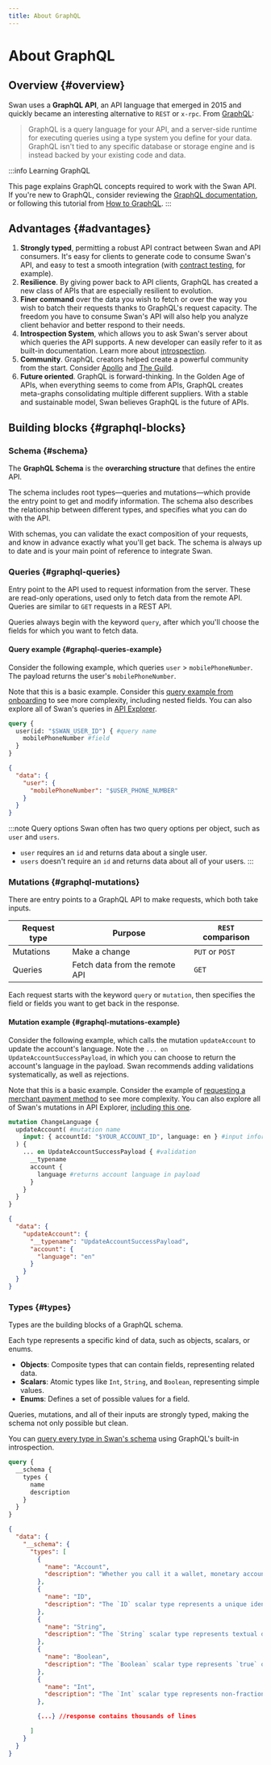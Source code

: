 ```yaml
---
title: About GraphQL
---
```


# About GraphQL

## Overview {#overview}

Swan uses a **GraphQL API**, an API language that emerged in 2015 and quickly became an interesting alternative to `REST` or `x-rpc`.
From [GraphQL](https://graphql.org/learn/):

> GraphQL is a query language for your API, and a server-side runtime for executing queries using a type system you define for your data. GraphQL isn't tied to any specific database or storage engine and is instead backed by your existing code and data.

:::info Learning GraphQL

This page explains GraphQL concepts required to work with the Swan API.
If you're new to GraphQL, consider reviewing the [GraphQL documentation](https://graphql.org/learn/), or following this tutorial from [How to GraphQL](https://www.howtographql.com/).
:::

## Advantages {#advantages}

1. **Strongly typed**, permitting a robust API contract between Swan and API consumers. It's easy for clients to generate code to consume Swan's API, and easy to test a smooth integration (with [contract testing](https://pactflow.io/blog/what-is-contract-testing/), for example).
1. **Resilience**. By giving power back to API clients, GraphQL has created a new class of APIs that are especially resilient to evolution.
1. **Finer command** over the data you wish to fetch or over the way you wish to batch their requests thanks to GraphQL's request capacity. The freedom you have to consume Swan's API will also help you analyze client behavior and better respond to their needs.
1. **Introspection System**, which allows you to ask Swan's server about which queries the API supports. A new developer can easily refer to it as built-in documentation. Learn more about [introspection](https://graphql.org/learn/introspection/).
1. **Community**. GraphQL creators helped create a powerful community from the start. Consider [Apollo](https://www.apollographql.com/) and [The Guild](https://the-guild.dev/).
1. **Future oriented**. GraphQL is forward-thinking. In the Golden Age of APIs, when everything seems to come from APIs, GraphQL creates meta-graphs consolidating multiple different suppliers. With a stable and sustainable model, Swan believes GraphQL is the future of APIs.

## Building blocks {#graphql-blocks}

### Schema {#schema}

The **GraphQL Schema** is the **overarching structure** that defines the entire API.

The schema includes root types—queries and mutations—which provide the entry point to get and modify information.
The schema also describes the relationship between different types, and specifies what you can do with the API.

With schemas, you can validate the exact composition of your requests, and know in advance exactly what you'll get back.
The schema is always up to date and is your main point of reference to integrate Swan.

### Queries {#graphql-queries}

Entry point to the API used to request information from the server.
These are read-only operations, used only to fetch data from the remote API.
Queries are similar to `GET` requests in a REST API.

Queries always begin with the keyword `query`, after which you'll choose the fields for which you want to fetch data.

#### Query example {#graphql-queries-example}

Consider the following example, which queries `user` > `mobilePhoneNumber`.
The payload returns the user's `mobilePhoneNumber`.

Note that this is a basic example.
Consider this [query example from onboarding](../topics/onboarding/overview/guide-get-info.mdx#query) to see more complexity, including nested fields.
You can also explore all of Swan's queries in [API Explorer](https://explorer.swan.io/).

```graphql title="Query" showLineNumbers
query { 
  user(id: "$SWAN_USER_ID") { #query name
    mobilePhoneNumber #field
  }
}
```

```json title="Payload" {4} showLineNumbers
{
  "data": {
    "user": {
      "mobilePhoneNumber": "$USER_PHONE_NUMBER"
    }
  }
}
```

:::note Query options
Swan often has two query options per object, such as `user` and `users`.

- `user` requires an `id` and returns data about a single user.
- `users` doesn't require an `id` and returns data about all of your users.
:::

### Mutations {#graphql-mutations}

There are entry points to a GraphQL API to make requests, which both take inputs.

| Request type | Purpose | `REST` comparison |
|---|---|---|
| Mutations | Make a change | `PUT` or `POST` |
| Queries | Fetch data from the remote API | `GET` |

Each request starts with the keyword `query` or `mutation`, then specifies the field or fields you want to get back in the response.

#### Mutation example {#graphql-mutations-example}

Consider the following example, which calls the mutation `updateAccount` to update the account's language.
Note the `... on UpdateAccountSuccessPayload`, in which you can choose to return the account's language in the payload.
Swan recommends adding validations systematically, as well as rejections.

Note that this is a basic example.
Consider the example of [requesting a merchant payment method](../topics/merchants/online/sdd/guide-request.mdx) to see more complexity.
You can also explore all of Swan's mutations in API Explorer, [including this one](https://explorer.swan.io?query=bXV0YXRpb24gTXlNdXRhdGlvbiB7CiAgdXBkYXRlQWNjb3VudChpbnB1dDogeyBhY2NvdW50SWQ6ICIkWU9VUl9BQ0NPVU5UX0lEIiwgbGFuZ3VhZ2U6IGVuIH0pIHsKICAgIC4uLiBvbiBVcGRhdGVBY2NvdW50U3VjY2Vzc1BheWxvYWQgewogICAgICBfX3R5cGVuYW1lCiAgICAgIGFjY291bnQgewogICAgICAgIGxhbmd1YWdlCiAgICAgIH0KICAgIH0KICB9Cn0K&tab=api).

```graphql title="Mutation" {3,5} showLineNumbers
mutation ChangeLanguage {
  updateAccount( #mutation name
    input: { accountId: "$YOUR_ACCOUNT_ID", language: en } #input information
  ) {
    ... on UpdateAccountSuccessPayload { #validation
      __typename
      account {
        language #returns account language in payload
      }
    }
  }
}

```

```json title="Payload" {4,6} showLineNumbers
{
  "data": {
    "updateAccount": {
      "__typename": "UpdateAccountSuccessPayload",
      "account": {
        "language": "en"
      }
    }
  }
}
```

### Types {#types}

Types are the building blocks of a GraphQL schema.

Each type represents a specific kind of data, such as objects, scalars, or enums.

- **Objects**: Composite types that can contain fields, representing related data.
- **Scalars**: Atomic types like `Int`, `String`, and `Boolean`, representing simple values.
- **Enums**: Defines a set of possible values for a field.

Queries, mutations, and all of their inputs are strongly typed, making the schema not only possible but clean.

You can [query every type in Swan's schema](https://explorer.swan.io?query=cXVlcnkgewogIF9fc2NoZW1hIHsKICAgIHR5cGVzIHsKICAgICAgbmFtZQogICAgICBkZXNjcmlwdGlvbgogICAgfQogIH0KfQo%3D&tab=api) using GraphQL's built-in introspection.

```graphql title="Schema query" showLineNumbers
query {
  __schema {
    types {
      name
      description
    }
  }
}
```

```json title="Payload" showLineNumbers
{
  "data": {
    "__schema": {
      "types": [
        {
          "name": "Account",
          "description": "Whether you call it a wallet, monetary account, payment account or bank account, the notion of account is fundamental at Swan. All payment flows necessarily go through an account."
        },
        {
          "name": "ID",
          "description": "The `ID` scalar type represents a unique identifier, often used to refetch an object or as key for a cache. The ID type appears in a JSON response as a String; however, it is not intended to be human-readable. When expected as an input type, any string (such as `\"4\"`) or integer (such as `4`) input value will be accepted as an ID."
        },
        {
          "name": "String",
          "description": "The `String` scalar type represents textual data, represented as UTF-8 character sequences. The String type is most often used by GraphQL to represent free-form human-readable text."
        },
        {
          "name": "Boolean",
          "description": "The `Boolean` scalar type represents `true` or `false`."
        },
        {
          "name": "Int",
          "description": "The `Int` scalar type represents non-fractional signed whole numeric values. Int can represent values between -(2^31) and 2^31 - 1."
        },

        {...} //response contains thousands of lines

      ]
    }
  }
}
```